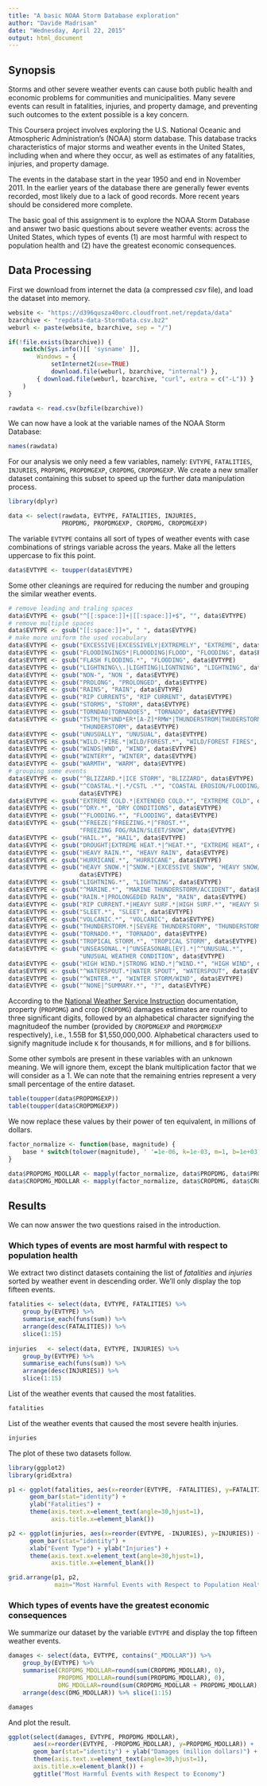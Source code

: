 ```yaml
---
title: "A basic NOAA Storm Database exploration"
author: "Davide Madrisan"
date: "Wednesday, April 22, 2015"
output: html_document
---
```


## Synopsis

Storms and other severe weather events can cause both public health and economic
problems for communities and municipalities.
Many severe events can result in fatalities, injuries, and property damage,
and preventing such outcomes to the extent possible is a key concern.

This Coursera project involves exploring the U.S. National Oceanic and
Atmospheric Administration's (NOAA) storm database.
This database tracks characteristics of major storms and weather events in the
United States, including when and where they occur, as well as estimates of any
fatalities, injuries, and property damage.

The events in the database start in the year 1950 and end in November 2011.
In the earlier years of the database there are generally fewer events recorded,
most likely due to a lack of good records.
More recent years should be considered more complete.

The basic goal of this assignment is to explore the NOAA Storm Database and
answer two basic questions about severe weather events:
across the United States, which types of events (1) are most harmful with
respect to population health and (2) have the greatest economic consequences.

## Data Processing

First we download from internet the data (a compressed _csv_ file), and load
the dataset into memory.

```r
website <- "https://d396qusza40orc.cloudfront.net/repdata/data"
bzarchive <- "repdata-data-StormData.csv.bz2"
weburl <- paste(website, bzarchive, sep = "/")

if(!file.exists(bzarchive)) {
    switch(Sys.info()[[ 'sysname' ]],
        Windows = {
            setInternet2(use=TRUE)
            download.file(weburl, bzarchive, "internal") },
        { download.file(weburl, bzarchive, "curl", extra = c("-L")) }
    )
}

rawdata <- read.csv(bzfile(bzarchive))
```

We can now have a look at the variable names of the NOAA Storm Database:

```r
names(rawdata)
```

For our analysis we only need a few variables, namely: `EVTYPE`,
`FATALITIES`, `INJURIES`, `PROPDMG`, `PROPDMGEXP`, `CROPDMG`, `CROPDMGEXP`.
We create a new smaller dataset containing this subset to speed up the further
data manipulation process.

```r
library(dplyr)
```

```r
data <- select(rawdata, EVTYPE, FATALITIES, INJURIES,
               PROPDMG, PROPDMGEXP, CROPDMG, CROPDMGEXP)
```

The variable `EVTYPE` contains all sort of types of weather events with case
combinations of strings variable across the years.
Make all the letters uppercase to fix this point.

```r
data$EVTYPE <- toupper(data$EVTYPE)
```

Some other cleanings are required for reducing the number and grouping the
similar weather events.

```r
# remove leading and traling spaces
data$EVTYPE <- gsub("^[[:space:]]+|[[:space:]]+$", "", data$EVTYPE)
# remove multiple spaces
data$EVTYPE <- gsub("[[:space:]]+", " ", data$EVTYPE)
# make more uniform the used vocabulary
data$EVTYPE <- gsub("EXCESSIVE|EXCESSIVELY|EXTREMELY", "EXTREME", data$EVTYPE)
data$EVTYPE <- gsub("FLOODINGINGS*|FLOOODING|FLOOD", "FLOODING", data$EVTYPE)
data$EVTYPE <- gsub("FLASH FLOODING.*", "FLOODING", data$EVTYPE)
data$EVTYPE <- gsub("LIGHTNING\\.|LIGHTING|LIGNTNING", "LIGHTNING", data$EVTYPE)
data$EVTYPE <- gsub("NON-", "NON ", data$EVTYPE)
data$EVTYPE <- gsub("PROLONG", "PROLONGED", data$EVTYPE)
data$EVTYPE <- gsub("RAINS", "RAIN", data$EVTYPE)
data$EVTYPE <- gsub("RIP CURRENTS", "RIP CURRENT", data$EVTYPE)
data$EVTYPE <- gsub("STORMS", "STORM", data$EVTYPE)
data$EVTYPE <- gsub("TORNDAO|TORNADOES", "TORNADO", data$EVTYPE)
data$EVTYPE <- gsub("TSTM|TH*UND*ER*[A-Z]*RMW*|THUNDERSTROM|THUDERSTORM",
                    "THUNDERSTORM", data$EVTYPE)
data$EVTYPE <- gsub("UNUSUALLY", "UNUSUAL", data$EVTYPE)
data$EVTYPE <- gsub("WILD.*FIRE.*|WILD/FOREST.*", "WILD/FOREST FIRES", data$EVTYPE)
data$EVTYPE <- gsub("WINDS|WND", "WIND", data$EVTYPE)
data$EVTYPE <- gsub("WINTERY", "WINTER", data$EVTYPE)
data$EVTYPE <- gsub("WARMTH", "WARM", data$EVTYPE)
# grouping some events
data$EVTYPE <- gsub("^BLIZZARD.*|ICE STORM", "BLIZZARD", data$EVTYPE)
data$EVTYPE <- gsub("^COASTAL.*|.*/CSTL .*", "COASTAL EROSION/FLOODING/STORM ",
                    data$EVTYPE)
data$EVTYPE <- gsub("EXTREME COLD.*|EXTENDED COLD.*", "EXTREME COLD", data$EVTYPE)
data$EVTYPE <- gsub("^DRY.*", "DRY CONDITIONS", data$EVTYPE)
data$EVTYPE <- gsub("^FLOODING.*", "FLOODING", data$EVTYPE)
data$EVTYPE <- gsub("^FREEZE|^FREEZING.*|^FROST.*",
                    "FREEZING FOG/RAIN/SLEET/SNOW", data$EVTYPE)
data$EVTYPE <- gsub("HAIL.*", "HAIL", data$EVTYPE)
data$EVTYPE <- gsub("DROUGHT|EXTREME HEAT.*|^HEAT.*", "EXTREME HEAT", data$EVTYPE)
data$EVTYPE <- gsub("HEAVY RAIN.*", "HEAVY RAIN", data$EVTYPE)
data$EVTYPE <- gsub("HURRICANE.*", "HURRICANE", data$EVTYPE)
data$EVTYPE <- gsub("HEAVY SNOW.*|^SNOW.*|EXCESSIVE SNOW", "HEAVY SNOW/ICE",
                    data$EVTYPE)
data$EVTYPE <- gsub("LIGHTNING.*", "LIGHTNING", data$EVTYPE)
data$EVTYPE <- gsub("^MARINE.*", "MARINE THUNDERSTORM/ACCIDENT", data$EVTYPE)
data$EVTYPE <- gsub("RAIN.*|PROLONGEDED RAIN", "RAIN", data$EVTYPE)
data$EVTYPE <- gsub("RIP CURRENT.*|HEAVY SURF.*|HIGH SURF.*", "HEAVY SURF", data$EVTYPE)
data$EVTYPE <- gsub("SLEET.*", "SLEET", data$EVTYPE)
data$EVTYPE <- gsub("VOLCANIC.*", "VOLCANIC", data$EVTYPE)
data$EVTYPE <- gsub("THUNDERSTORM.*|SEVERE THUNDERSTORM", "THUNDERSTORM", data$EVTYPE)
data$EVTYPE <- gsub("TORNADO.*", "TORNADO", data$EVTYPE)
data$EVTYPE <- gsub("TROPICAL STORM.*", "TROPICAL STORM", data$EVTYPE)
data$EVTYPE <- gsub("UNSEASONAL.*|^UNSEASONABL[EY].*|^^UNUSUAL.*",
                    "UNUSUAL WEATHER CONDITION", data$EVTYPE)
data$EVTYPE <- gsub("HIGH WIND.*|STRONG WIND.*|^WIND.*", "HIGH WIND", data$EVTYPE)
data$EVTYPE <- gsub("^WATERSPOUT.*|WATER SPOUT", "WATERSPOUT", data$EVTYPE)
data$EVTYPE <- gsub("^WINTER.*", "WINTER STORM/WIND", data$EVTYPE)
data$EVTYPE <- gsub("^NONE|^SUMMARY.*", "?", data$EVTYPE)
```

According to the [National Weather Service Instruction][1] documentation,
property (`PROPDMG`) and crop (`CROPDMG`) damages estimates are rounded to
three significant digits, followed by an alphabetical character signifying the
magnitudeof the number (provided by `CROPDMGEXP` and `PROPDMGEXP` respectively),
i.e., 1.55B for $1,550,000,000.
Alphabetical characters used to signify magnitude include `K` for thousands,
`M` for millions, and `B` for billions.

<!---
The variables `CROPDMGEXP` and `PROPDMGEXP` provide the exponents of the powers
of ten to be multiplied to property (`PROPDMG`) and crop (`CROPDMG`) damages
respectively, or the following multiplication factors:
`H` (hundreds), `K` (thousands), `M` (millions), and `B` (billions).
--->

Some other symbols are present in these variables with an unknown meaning.
We will ignore them, except the blank multiplication factor that we will
consider as a 1.
We can note that the remaining entries represent a very small percentage
of the entire dataset.

```r
table(toupper(data$PROPDMGEXP))
table(toupper(data$CROPDMGEXP))
```

We now replace these values by their power of ten equivalent, in millions of 
dollars.

```r
factor_normalize <- function(base, magnitude) {
    base * switch(tolower(magnitude), ' '=1e-06, k=1e-03, m=1, b=1e+03, 0)
}

data$PROPDMG_MDOLLAR <- mapply(factor_normalize, data$PROPDMG, data$PROPDMGEXP)
data$CROPDMG_MDOLLAR <- mapply(factor_normalize, data$CROPDMG, data$CROPDMGEXP)
```

## Results

We can now answer the two questions raised in the introduction.

### Which types of events are most harmful with respect to population health

We extract two distinct datasets containing the list of *fatalities* and
*injuries* sorted by weather event in descending order.
We'll only display the top fifteen events.

```r
fatalities <- select(data, EVTYPE, FATALITIES) %>%
    group_by(EVTYPE) %>%
    summarise_each(funs(sum)) %>%
    arrange(desc(FATALITIES)) %>%
    slice(1:15)
        
injuries   <- select(data, EVTYPE, INJURIES) %>%
    group_by(EVTYPE) %>%
    summarise_each(funs(sum)) %>%
    arrange(desc(INJURIES)) %>%
    slice(1:15)
```

List of the weather events that caused the most fatalities.

```r
fatalities
```

List of the weather events that caused the most severe health
injuries.

```r
injuries
```

The plot of these two datasets follow.

```r
library(ggplot2)
library(gridExtra)
```

```r
p1 <- ggplot(fatalities, aes(x=reorder(EVTYPE, -FATALITIES), y=FATALITIES)) +
      geom_bar(stat="identity") +
      ylab("Fatalities") +
      theme(axis.text.x=element_text(angle=30,hjust=1), 
            axis.title.x=element_blank())

p2 <- ggplot(injuries, aes(x=reorder(EVTYPE, -INJURIES), y=INJURIES)) +
      geom_bar(stat="identity") +
      xlab("Event Type") + ylab("Injuries") +
      theme(axis.text.x=element_text(angle=30,hjust=1),
            axis.title.x=element_blank())

grid.arrange(p1, p2,
             main="Most Harmful Events with Respect to Population Health")
```

### Which types of events have the greatest economic consequences

We summarize our dataset by the variable `EVTYPE` and display the top fifteen
weather events.

```r
damages <- select(data, EVTYPE, contains("_MDOLLAR")) %>%
    group_by(EVTYPE) %>%
    summarise(CROPDMG_MDOLLAR=round(sum(CROPDMG_MDOLLAR), 0),
              PROPDMG_MDOLLAR=round(sum(PROPDMG_MDOLLAR), 0),
              DMG_MDOLLAR=round(sum(CROPDMG_MDOLLAR + PROPDMG_MDOLLAR), 0)) %>%
    arrange(desc(DMG_MDOLLAR)) %>% slice(1:15)

damages
```

And plot the result.

```r
ggplot(select(damages, EVTYPE, PROPDMG_MDOLLAR),
       aes(x=reorder(EVTYPE, -PROPDMG_MDOLLAR), y=PROPDMG_MDOLLAR)) +
       geom_bar(stat="identity") + ylab("Damages (million dollars)") +
       theme(axis.text.x=element_text(angle=30,hjust=1),
       axis.title.x=element_blank()) +
       ggtitle("Most Harmful Events with Respect to Economy")
```

[1]: https://www.ncdc.noaa.gov/stormevents/pd01016005curr.pdf
